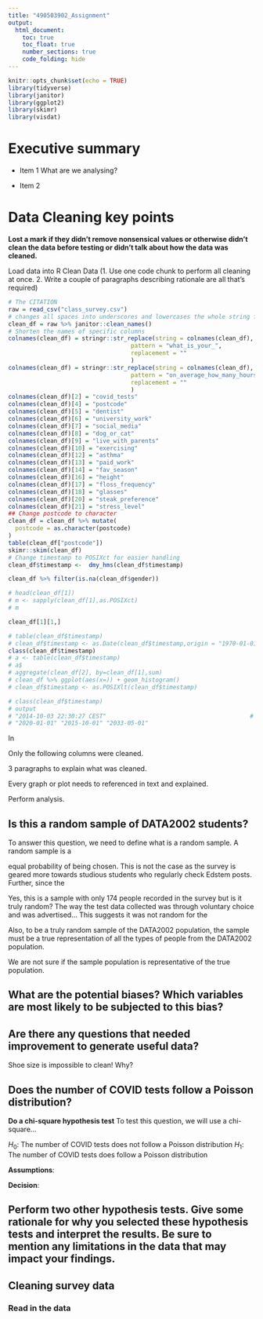 ```yaml
---
title: "490503902_Assignment"
output: 
  html_document:
    toc: true
    toc_float: true
    number_sections: true
    code_folding: hide
---
```


```r
knitr::opts_chunk$set(echo = TRUE)
library(tidyverse)
library(janitor)
library(ggplot2)
library(skimr)
library(visdat)
```
# Executive summary
* Item 1
What are we analysing?

* Item 2

# Data Cleaning key points

**Lost a mark if they didn’t remove nonsensical values or otherwise didn’t clean the data before testing or didn’t talk about how the data was cleaned.**


Load data into R
Clean Data (1. Use one code chunk to perform all cleaning at once. 2. Write a couple of paragraphs describing rationale are all that's required)

```r
# The CITATION
raw = read_csv("class_survey.csv")
# changes all spaces into underscores and lowercases the whole string for column names
clean_df = raw %>% janitor::clean_names()
# Shorten the names of specific columns
colnames(clean_df) = stringr::str_replace(string = colnames(clean_df),
                                   pattern = "what_is_your_",
                                   replacement = ""
                                   )
colnames(clean_df) = stringr::str_replace(string = colnames(clean_df),
                                   pattern = "on_average_how_many_hours_per_week_did_you_",
                                   replacement = ""
                                   )
colnames(clean_df)[2] = "covid_tests"
colnames(clean_df)[4] = "postcode"
colnames(clean_df)[5] = "dentist"
colnames(clean_df)[6] = "university_work"
colnames(clean_df)[7] = "social_media"
colnames(clean_df)[8] = "dog_or_cat"
colnames(clean_df)[9] = "live_with_parents"
colnames(clean_df)[10] = "exercising"
colnames(clean_df)[12] = "asthma"
colnames(clean_df)[13] = "paid_work"
colnames(clean_df)[14] = "fav_season"
colnames(clean_df)[16] = "height"
colnames(clean_df)[17] = "floss_frequency"
colnames(clean_df)[18] = "glasses"
colnames(clean_df)[20] = "steak_preference"
colnames(clean_df)[21] = "stress_level"
## Change postcode to character
clean_df = clean_df %>% mutate(
  postcode = as.character(postcode)
)
table(clean_df["postcode"])
skimr::skim(clean_df)
# Change timestamp to POSIXct for easier handling
clean_df$timestamp <-  dmy_hms(clean_df$timestamp)

clean_df %>% filter(is.na(clean_df$gender))

# head(clean_df[1])
# m <- sapply(clean_df[1],as.POSIXct)
# m
```
```r
clean_df[1][1,]

# table(clean_df$timestamp)
# clean_df$timestamp <- as.Date(clean_df$timestamp,origin = "1970-01-01")
class(clean_df$timestamp)
# a <- table(clean_df$timestamp)
# a$
# aggregate(clean_df[2], by=clean_df[1],sum)
# clean_df %>% ggplot(aes(x=)) + geom_histogram()
# clean_df$timestamp <- as.POSIXlt(clean_df$timestamp)

# class(clean_df$timestamp)
# output
# "2014-10-03 22:30:27 CEST"                                         # Print updated data
# "2020-01-01" "2015-10-01" "2033-05-01"
```

In

Only the following columns were cleaned.

3 paragraphs to explain what was cleaned.


Every graph or plot needs to referenced in text and explained.

Perform analysis.


## Is this a random sample of DATA2002 students?

To answer this question, we need to define what is a random sample. A random sample is a 

equal probability of being chosen. This is not the case as the survey is geared more towards studious students who regularly check Edstem posts. Further, since the 
 
 
Yes, this is a sample with only 174 people recorded in the survey but is it truly random? The way the test data collected was through voluntary choice and was advertised... This suggests it was not random for the

Also, to be a truly random sample of the DATA2002 population, the sample must be a true representation of all the types of people from the DATA2002 population.

We are not sure if the sample population is representative of the true population.


## What are the potential biases? Which variables are most likely to be subjected to this bias?


## Are there any questions that needed improvement to generate useful data?

Shoe size is impossible to clean! Why?


## Does the number of COVID tests follow a Poisson distribution?
**Do a chi-square hypothesis test**
To test this question, we will use a chi-square...

$H_0:$ The number of COVID tests does not follow a Poisson distribution
$H_1:$ The number of COVID tests does follow a Poisson distribution

**Assumptions**:

**Decision**:


## Perform two other hypothesis tests. Give some rationale for why you selected these hypothesis tests and interpret the results. Be sure to mention any limitations in the data that may impact your findings.

## Cleaning survey data

### Read in the data




